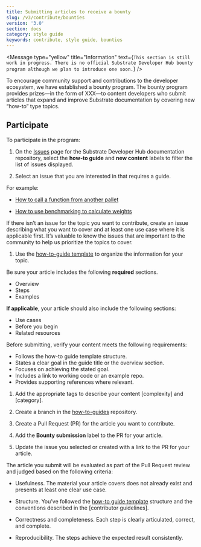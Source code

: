 ```yaml
---
title: Submitting articles to receive a bounty
slug: /v3/contribute/bounties
version: '3.0'
section: docs
category: style guide
keywords: contribute, style guide, bounties
---
```


<Message
  type="yellow"
  title="Information"
  text={`This section is still work in progress. There is no official Substrate Developer
Hub bounty program although we plan to introduce one soon.`}
/>

To encourage community support and contributions to the developer ecosystem, we have established a bounty program.
The bounty program provides prizes—in the form of XXX—to content developers who submit articles that expand and improve
Substrate documentation by covering new “how-to” type topics.

## Participate

To participate in the program:

1. On the [Issues](https://github.com/substrate-developer-hub/substrate-docs/issues) page for
   the Substrate Developer Hub documentation repository, select the **how-to guide** and **new content**
   labels to filter the list of issues displayed.

1. Select an issue that you are interested in that requires a guide.

For example:

- [How to call a function from another pallet](https://github.com/substrate-developer-hub/substrate-docs/issues/75)

- [How to use benchmarking to calculate weights](https://github.com/substrate-developer-hub/substrate-docs/issues/88)

If there isn’t an issue for the topic you want to contribute, create an issue describing what you want to cover and at
least one use case where it is applicable first. It’s valuable to know the issues that are important to the community
to help us prioritize the topics to cover.

1. Use the [how-to-guide template](https://github.com/substrate-developer-hub/substrate-docs/blob/main/static/assets/contribute-templates/how-to-template.md) to organize the information for your topic.

Be sure your article includes the following **required** sections.

- Overview
- Steps
- Examples

**If applicable**, your article should also include the following sections:

- Use cases
- Before you begin
- Related resources

Before submitting, verify your content meets the following requirements:

- Follows the how-to guide template structure.
- States a clear goal in the guide title or the overview section.
- Focuses on achieving the stated goal.
- Includes a link to working code or an example repo.
- Provides supporting references where relevant.

1. Add the appropriate tags to describe your content [complexity] and [category].

1. Create a branch in the [how-to-guides](https://github.com/substrate-developer-hub/substrate-docs/tree/main/v3/how-to-guides) repository.

1. Create a Pull Request (PR) for the article you want to contribute.

1. Add the **Bounty submission** label to the PR for your article.

1. Update the issue you selected or created with a link to the PR for your article.

The article you submit will be evaluated as part of the Pull Request review and judged based on the following criteria:

- Usefulness. The material your article covers does not already exist and presents at least one clear use case.

- Structure. You’ve followed the [how-to guide template](https://github.com/substrate-developer-hub/substrate-docs/blob/main/static/assets/contribute-templates/how-to-template.md) structure and the conventions described in the [contributor guidelines].

- Correctness and completeness. Each step is clearly articulated, correct, and complete.

- Reproducibility. The steps achieve the expected result consistently.
